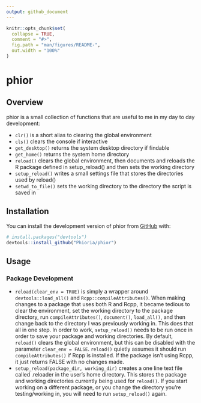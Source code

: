 ```yaml
---
output: github_document
---
```


<!-- README.md is generated from README.Rmd. Please edit that file -->

```r
knitr::opts_chunk$set(
  collapse = TRUE,
  comment = "#>",
  fig.path = "man/figures/README-",
  out.width = "100%"
)
```

# phior

<!-- badges: start -->
<!-- badges: end -->

## Overview

phior is a small collection of functions that are useful to me in my day to day development:

- `clr()` is a short alias to clearing the global environment
- `cls()` clears the console if interactive
- `get_desktop()` returns the system desktop directory if findable
- `get_home()` returns the system home directory
- `reload()` clears the global environment, then documents and reloads the R package defined in setup_reload() and then sets the working directory
- `setup_reload()` writes a small settings file that stores the directories used by reload()
- `setwd_to_file()` sets the working directory to the directory the script is saved in


## Installation

You can install the development version of phior from [GitHub](https://github.com/) with:

``` r
# install.packages("devtools")
devtools::install_github("Phioria/phior")
```

## Usage

### Package Development

- `reload(clear_env = TRUE)` is simply a wrapper around `devtools::load_all()` and `Rcpp::compileAttributes()`.
  When making changes to a package that uses both R and Rcpp, it became tedious to clear the environment,
  set the working directory to the package directory, run `compileAttributes()`, `document()`, `load_all()`,
  and then change back to the directory I was previously working in. This does that all in one step.
  In order to work, `setup_reload()` needs to be run once in order to save your package and working directories.
  By default, `reload()` clears the global environment, but this can be disabled with the parameter `clear_env = FALSE`.
  `reload()` quietly assumes it should run `compileAttributes()` if Rcpp is installed. If the package isn't using
  Rcpp, it just returns FALSE with no changes made.
- `setup_reload(package_dir, working_dir)` creates a one line text file called .reloader in the user's home directory.
  This stores the package and working directories currently being used for `reload()`. If you start working on a
  different package, or you change the directory you're testing/working in, you will need to run `setup_reload()` again.

